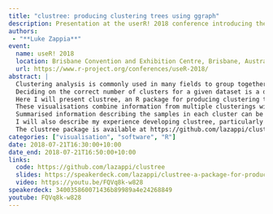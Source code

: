 ```yaml
---
title: "clustree: producing clustering trees using ggraph"
description: Presentation at the userR! 2018 conference introducing the clustree package and demonstrating how it makes use of the ggraph package
authors:
 - "**Luke Zappia**"
event:
  name: useR! 2018
  location: Brisbane Convention and Exhibition Centre, Brisbane, Australia
  url: https://www.r-project.org/conferences/useR-2018/
abstract: |
  Clustering analysis is commonly used in many fields to group together similar samples. Many clustering algorithms exist, but all of them require some sort of user input to set parameters that affect the number of clusters produced.
  Deciding on the correct number of clusters for a given dataset is a difficult problem that can be tackled by looking at the relationships between samples at different resolutions.
  Here I will present clustree, an R package for producing clustering tree visualisations.
  These visualisations combine information from multiple clusterings with different resolutions, showing where new clusters come from and how samples change clusters as the number of clusters increases.
  Summarised information describing the samples in each cluster can be overlaid on the tree to give additional insight.
  I will also describe my experience developing clustree, particularly how I have made use of the ggraph package.
  The clustree package is available at https://github.com/lazappi/clustree and a preprint describing clustering trees can be read at https://www.biorxiv.org/content/early/2018/03/02/274035.
categories: ["visualisation", "software", "R"]
date: 2018-07-21T16:30:00+10:00
date_end: 2018-07-21T16:50:00+10:00
links:
  code: https://github.com/lazappi/clustree
  slides: https://speakerdeck.com/lazappi/clustree-a-package-for-producing-clustering-trees-using-ggraph
  video: https://youtu.be/FQVq8k-w828
speakerdeck: 340035860071436b89989a4e24268849
youtube: FQVq8k-w828
---
```

